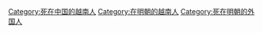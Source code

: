 [[Category:死在中国的越南人|Category:死在中国的越南人]]
[[Category:在明朝的越南人|Category:在明朝的越南人]]
[[Category:死在明朝的外国人|Category:死在明朝的外国人]]